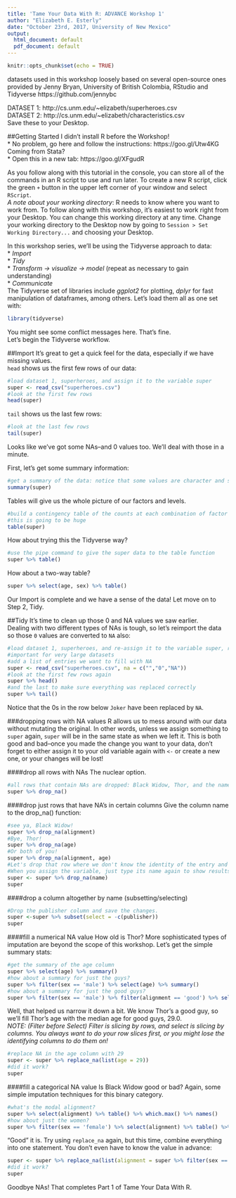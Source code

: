 ```yaml
---
title: 'Tame Your Data With R: ADVANCE Workshop 1'
author: "Elizabeth E. Esterly"
date: "October 23rd, 2017, University of New Mexico"
output:
  html_document: default
  pdf_document: default
---
```


```r
knitr::opts_chunk$set(echo = TRUE)
```
datasets used in this workshop loosely based on several open-source ones provided by Jenny Bryan, University of British Colombia, RStudio and Tidyverse https://github.com/jennybc

DATASET 1: http://cs.unm.edu/~elizabeth/superheroes.csv  
DATASET 2: http://cs.unm.edu/~elizabeth/characteristics.csv  
Save these to your Desktop.

##Getting Started
I didn't install R before the Workshop!   
  * No problem, go here and follow the instructions: https://goo.gl/Utw4KG  
Coming from Stata?   
  * Open this in a new tab: https://goo.gl/XFgudR  

As you follow along with this tutorial in the console, you can store all of the commands in an R script to use and run later. To create a new R script, click the green `+` button in the upper left corner of your window and select `RScript`.  
*A note about your working directory*: R needs to know where you want to work from. To follow along with this workshop, it's easiest to work right from your Desktop. You can change this working directory at any time. Change your working directory to the Desktop now by going to `Session > Set Working Directory...` and choosing your Desktop.  

In this workshop series, we'll be using the Tidyverse approach to data:  
* *Import*   
* *Tidy*    
* *Transform -> visualize -> model* (repeat as necessary to gain understanding)  
* *Communicate*  
The Tidyverse set of libraries include *ggplot2* for plotting, *dplyr* for fast manipulation of dataframes, among others. Let's load them all as one set with:

```r
library(tidyverse)
```
You might see some conflict messages here. That's fine.  
Let's begin the Tidyverse workflow.

##Import
It's great to get a quick feel for the data, especially if we have missing values.  
`head` shows us the first few rows of our data:
```r
#load dataset 1, superheroes, and assign it to the variable super
super <- read_csv("superheroes.csv")
#look at the first few rows
head(super)
```
`tail` shows us the last few rows:
```r
#look at the last few rows
tail(super)
```
Looks like we've got some NAs--and 0 values too. We'll deal with those in a minute. 

First, let's get some summary information:
```r
#get a summary of the data: notice that some values are character and some are numeric
summary(super)
```

Tables will give us the whole picture of our factors and levels.
```r
#build a contingency table of the counts at each combination of factor levels
#this is going to be huge
table(super)
```
How about trying this the Tidyverse way?
```r
#use the pipe command to give the super data to the table function
super %>% table()
```
How about a two-way table?
```r
super %>% select(age, sex) %>% table() 
```

Our Import is complete and we have a sense of the data! Let move on to Step 2, Tidy.

##Tidy
It's time to clean up those 0 and NA values we saw earlier.  
Dealing with two different types of NAs is tough, so let's reimport the data so those `0` values are converted to `NA` also:
```r
#load dataset 1, superheroes, and re-assign it to the variable super, reusing this variable to save space 
#important for very large datasets
#add a list of entries we want to fill with NA
super <- read_csv("superheroes.csv", na = c("","0","NA"))
#look at the first few rows again
super %>% head()
#and the last to make sure everything was replaced correctly
super %>% tail()
```
Notice that the 0s in the row below `Joker` have been replaced by `NA`.

###dropping rows with NA values
R allows us to mess around with our data without mutating the original. In other words, unless we assign something to `super` again, `super` will be in the same state as when we left it. This is both good and bad--once you made the change you want to your data, don't forget to either assign it to your old variable again with `<-` or create a new one, or your changes will be lost!

####drop all rows with NAs
The nuclear option.
```r
#all rows that contain NAs are dropped: Black Widow, Thor, and the nameless row below Joker
super %>% drop_na()
```

####drop just rows that have NA's in certain columns 
Give the column name to the drop_na() function:
```r
#see ya, Black Widow!
super %>% drop_na(alignment)
#Bye, Thor!
super %>% drop_na(age)
#Or both of you!
super %>% drop_na(alignment, age)
#Let's drop that row where we don't know the identity of the entry and save the changes.
#When you assign the variable, just type its name again to show results.
super <- super %>% drop_na(name)
super
```

####drop a column altogether by name (subsetting/selecting)
```r
#Drop the publisher column and save the changes.
super <-super %>% subset(select = -c(publisher))
super
```

####fill a numerical NA value
How old is Thor? 
More sophisticated types of imputation are beyond the scope of this workshop. Let's get the simple summary stats:
```r
#get the summary of the age column
super %>% select(age) %>% summary()
#how about a summary for just the guys?
super %>% filter(sex == 'male') %>% select(age) %>% summary()
#how about a summary for just the good guys?
super %>% filter(sex == 'male') %>% filter(alignment == 'good') %>% select(age) %>% summary()
```
Well, that helped us narrow it down a bit. We know Thor's a good guy, so we'll fill Thor's age with the median age for good guys, 29.0.  
*NOTE: (Filter before Select) Filter is slicing by rows, and select is slicing by columns. You always want to do your row slices first, or you might lose the identifying columns to do them on!* 
```r
#replace NA in the age column with 29
super <- super %>% replace_na(list(age = 29))
#did it work?
super
```
####fill a categorical NA value
Is Black Widow good or bad?
Again, some simple imputation techniques for this binary category.
```r
#what's the modal alignment?
super %>% select(alignment) %>% table() %>% which.max() %>% names()
#how about just the women?
super %>% filter(sex == 'female') %>% select(alignment) %>% table() %>% which.max() %>% names()
```
"Good" it is. Try using `replace_na` again, but this time, combine everything into one statement. You don't even have to know the value in advance:
```r
super <- super %>% replace_na(list(alignment = super %>% filter(sex == 'female') %>% select(alignment) %>% table() %>% which.max() %>% names()))
#did it work?
super
```
Goodbye NAs! 
That completes Part 1 of Tame Your Data With R.

